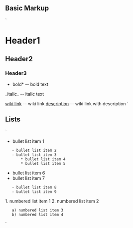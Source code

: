 
== Basic Markup == 
`
= Header1 =
== Header2 ==
=== Header3 ===


*bold* -- bold text
_italic_ -- italic text

[[wiki link]] -- wiki link
[[wiki link|description]] -- wiki link with description
`

== Lists ==

`
* bullet list item 1
    - bullet list item 2
    - bullet list item 3
        * bullet list item 4
        * bullet list item 5
* bullet list item 6
* bullet list item 7
    - bullet list item 8
    - bullet list item 9

1. numbered list item 1
2. numbered list item 2
    a) numbered list item 3
    b) numbered list item 4
`
